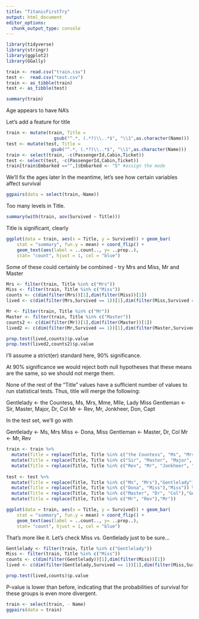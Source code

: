```yaml
---
title: "TitanicFirstTry"
output: html_document
editor_options: 
  chunk_output_type: console
---
```


```r
library(tidyverse)
library(stringr)
library(ggplot2)
library(GGally)

train <- read.csv("train.csv")
test <-  read.csv("test.csv")
train <- as_tibble(train)
test <- as_tibble(test)

summary(train)
```

Age appears to have NA's

Let's add a feature for title

```r
train <- mutate(train, Title = 
                  gsub("^.*, (.*?)\\..*$", "\\1",as.character(Name)))
test <- mutate(test, Title = 
                 gsub("^.*, (.*?)\\..*$", "\\1",as.character(Name)))
train <- select(train, -c(PassengerId,Cabin,Ticket))
test <- select(test, -c(PassengerId,Cabin,Ticket))
train[train$Embarked =="",]$Embarked <- "S" #assign the mode
```

We'll fix the ages later
In the meantime, let's see how certain variables affect survival

```r
ggpairs(data = select(train,-Name))
```

Too many levels in Title.

```r
summary(with(train, aov(Survived ~ Title)))
```

Title is significant, clearly

```r
ggplot(data = train, aes(x = Title, y = Survived)) + geom_bar(
    stat = "summary", fun.y = mean) + coord_flip() +
    geom_text(aes(label = ..count.., y= ..prop..), 
    stat= "count", hjust = 1, col = "blue")
```

Some of these could certainly be combined - try Mrs and Miss, Mr and Master

```r

Mrs <- filter(train, Title %in% c("Mrs"))
Miss <- filter(train, Title %in% c("Miss"))
counts <- c(dim(filter(Mrs))[1],dim(filter(Miss))[1])
lived <- c(dim(filter(Mrs,Survived == 1))[1],dim(filter(Miss,Survived == 1))[1])

Mr <- filter(train, Title %in% c("Mr"))
Master <- filter(train, Title %in% c("Master"))
counts2 <- c(dim(filter(Mr))[1],dim(filter(Master))[1])
lived2 <- c(dim(filter(Mr,Survived == 1))[1],dim(filter(Master,Survived == 1))[1])

prop.test(lived,counts)$p.value
prop.test(lived2,counts2)$p.value

```

I'll assume a strict(er) standard here, 90% significance.

At 90% significance we would reject both null hypotheses that these means are the same, so we should not merge them.

None of the rest of the "Title" values have a sufficient number of values to run statistical tests. Thus, title will merge the following:

Gentlelady <- the Countess, Ms, Mrs, Mme, Mlle, Lady
Miss
Gentleman <- Sir, Master, Major, Dr, Col
Mr <- Rev, Mr, Jonkheer, Don, Capt

In the test set, we'll go with

Gentlelady <- Ms, Mrs
Miss <- Dona, Miss
Gentleman <- Master, Dr, Col
Mr <- Mr, Rev

```r
train <- train %>% 
  mutate(Title = replace(Title, Title %in% c("the Countess", "Ms", "Mrs", "Mme", "Mlle", "Lady"),"Gentlelady")) %>% 
  mutate(Title = replace(Title, Title %in% c("Sir", "Master", "Major", "Dr", "Col"),"Gentleman")) %>% 
  mutate(Title = replace(Title, Title %in% c("Rev", "Mr", "Jonkheer", "Don", "Capt"),"Mr"))
  
test <- test %>% 
  mutate(Title = replace(Title, Title %in% c("Ms", "Mrs"),"Gentlelady")) %>% 
  mutate(Title = replace(Title, Title %in% c("Dona", "Miss"),"Miss")) %>% 
  mutate(Title = replace(Title, Title %in% c("Master", "Dr", "Col"),"Gentleman")) %>% 
  mutate(Title = replace(Title, Title %in% c("Mr", "Rev"),"Mr"))

ggplot(data = train, aes(x = Title, y = Survived)) + geom_bar(
    stat = "summary", fun.y = mean) + coord_flip() +
    geom_text(aes(label = ..count.., y= ..prop..), 
    stat= "count", hjust = 1, col = "blue")

```

That's more like it. Let's check Miss vs. Gentlelady just to be sure...

```r
Gentlelady <- filter(train, Title %in% c("Gentlelady"))
Miss <- filter(train, Title %in% c("Miss"))
counts <- c(dim(filter(Gentlelady))[1],dim(filter(Miss))[1])
lived <- c(dim(filter(Gentlelady,Survived == 1))[1],dim(filter(Miss,Survived == 1))[1])

prop.test(lived,counts)$p.value
```

P-value is lower than before, indicating that the probabilities of survival for these groups is even more divergent.

```r
train <- select(train, - Name)
ggpairs(data = train)

```

